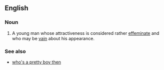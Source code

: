 ==English==

===Noun===
{{en-noun|head=[[pretty]] [[boy]]}}

# {{pejorative|slang}} A young man whose attractiveness is considered rather [[effeminate]] and who may be [[vain]] about his appearance.

===See also===
*[[who's a pretty boy then]]